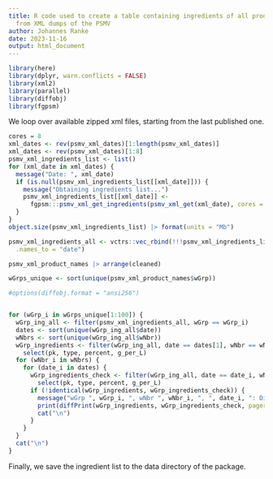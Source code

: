 ```yaml
---
title: R code used to create a table containing ingredients of all products extracted
  from XML dumps of the PSMV
author: Johannes Ranke
date: 2023-11-16
output: html_document
---
```


```r
library(here)
library(dplyr, warn.conflicts = FALSE)
library(xml2)
library(parallel)
library(diffobj)
library(fgpsm)
```

We loop over available zipped xml files, starting from the last published
one.

```r
cores = 8
xml_dates <- rev(psmv_xml_dates)[1:length(psmv_xml_dates)]
xml_dates <- rev(psmv_xml_dates)[1:8]
psmv_xml_ingredients_list <- list()
for (xml_date in xml_dates) {
  message("Date: ", xml_date)
  if (is.null(psmv_xml_ingredients_list[[xml_date]])) {
    message("Obtaining ingredients list...")
    psmv_xml_ingredients_list[[xml_date]] <-
      fgpsm:::psmv_xml_get_ingredients(psmv_xml_get(xml_date), cores = cores)
  }
}
object.size(psmv_xml_ingredients_list) |> format(units = "Mb")
```

```r
psmv_xml_ingredients_all <- vctrs::vec_rbind(!!!psmv_xml_ingredients_list,
  .names_to = "date")
```


```r
psmv_xml_product_names |> arrange(cleaned)

wGrps_unique <- sort(unique(psmv_xml_product_names$wGrp))

#options(diffobj.format = "ansi256")


for (wGrp_i in wGrps_unique[1:100]) {
  wGrp_ing_all <- filter(psmv_xml_ingredients_all, wGrp == wGrp_i)
  dates <- sort(unique(wGrp_ing_all$date))
  wNbrs <- sort(unique(wGrp_ing_all$wNbr))
  wGrp_ingredients <- filter(wGrp_ing_all, date == dates[1], wNbr == wNbrs[1]) |>
    select(pk, type, percent, g_per_L)
  for (wNbr_i in wNbrs) {
    for (date_i in dates) {
      wGrp_ingredients_check <- filter(wGrp_ing_all, date == date_i, wNbr == wNbr_i) |>
        select(pk, type, percent, g_per_L)
      if (!identical(wGrp_ingredients, wGrp_ingredients_check)) {
        message("wGrp ", wGrp_i, ", wNbr ", wNbr_i, ", ", date_i, ": Diverging ingredients")
        print(diffPrint(wGrp_ingredients, wGrp_ingredients_check, pager = "off"))
        cat("\n")
      }
    }
  }
  cat("\n")
}
```


Finally, we save the ingredient list to the data directory of the package.

```r
```

